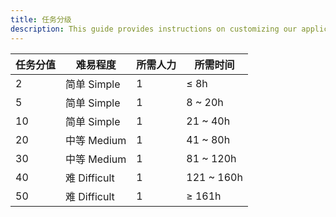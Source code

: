 ```yaml
---
title: 任务分级
description: This guide provides instructions on customizing our application.
---
```


| 任务分值  | 难易程度 | 所需人力 | 所需时间 |
| ------------------- | ------------------------- | ------------------------ | -------------------- |
| 2                   | 简单 Simple                | 1                        | ≤ 8h                 |
| 5                   | 简单 Simple                | 1                        | 8 ~ 20h              |
| 10                  | 简单 Simple                | 1                        | 21 ~ 40h             |
| 20                  | 中等 Medium                | 1                        | 41 ~ 80h             |
| 30                  | 中等 Medium                | 1                        | 81 ~ 120h            |
| 40                  | 难 Difficult               | 1                        | 121 ~ 160h           |
| 50                  | 难 Difficult               | 1                        | ≥ 161h               |
